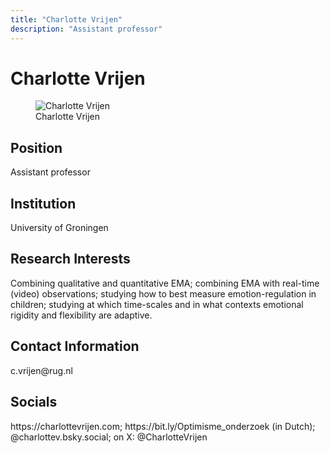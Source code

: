 ```yaml
---
title: "Charlotte Vrijen"
description: "Assistant professor"
---
```


# Charlotte Vrijen

![Charlotte Vrijen](files/images/%7B%7Blast_name%7D%7D.jpg)

## Position

Assistant professor

## Institution

University of Groningen

## Research Interests

Combining qualitative and quantitative EMA; combining EMA with real-time (video) observations; studying how to best measure emotion-regulation in children; studying at which time-scales and in what contexts emotional rigidity and flexibility are adaptive.

## Contact Information

c.vrijen@rug.nl

## Socials

https://charlottevrijen.com; https://bit.ly/Optimisme_onderzoek (in Dutch); @charlottev.bsky.social; on X: @CharlotteVrijen